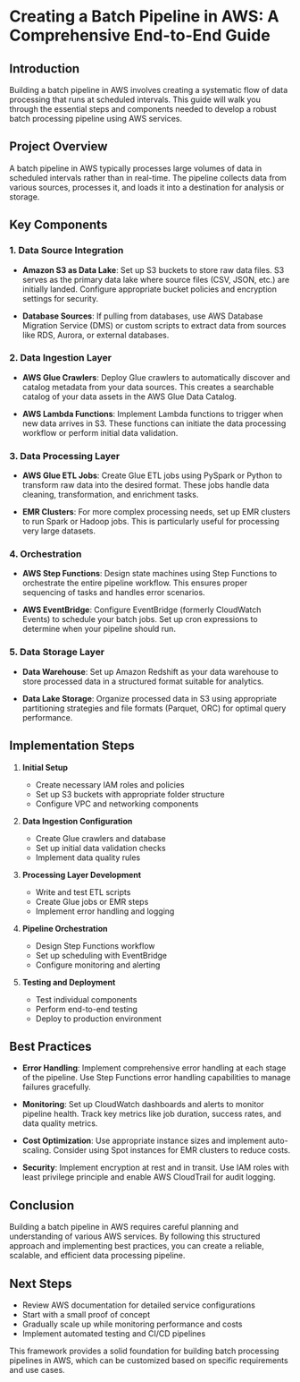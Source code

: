 # Creating a Batch Pipeline in AWS: A Comprehensive End-to-End Guide

## Introduction
Building a batch pipeline in AWS involves creating a systematic flow of data processing that runs at scheduled intervals. This guide will walk you through the essential steps and components needed to develop a robust batch processing pipeline using AWS services.

## Project Overview
A batch pipeline in AWS typically processes large volumes of data in scheduled intervals rather than in real-time. The pipeline collects data from various sources, processes it, and loads it into a destination for analysis or storage.

## Key Components

### 1. Data Source Integration
* **Amazon S3 as Data Lake**: 
  Set up S3 buckets to store raw data files. S3 serves as the primary data lake where source files (CSV, JSON, etc.) are initially landed. Configure appropriate bucket policies and encryption settings for security.

* **Database Sources**: 
  If pulling from databases, use AWS Database Migration Service (DMS) or custom scripts to extract data from sources like RDS, Aurora, or external databases.

### 2. Data Ingestion Layer
* **AWS Glue Crawlers**: 
  Deploy Glue crawlers to automatically discover and catalog metadata from your data sources. This creates a searchable catalog of your data assets in the AWS Glue Data Catalog.

* **AWS Lambda Functions**: 
  Implement Lambda functions to trigger when new data arrives in S3. These functions can initiate the data processing workflow or perform initial data validation.

### 3. Data Processing Layer
* **AWS Glue ETL Jobs**: 
  Create Glue ETL jobs using PySpark or Python to transform raw data into the desired format. These jobs handle data cleaning, transformation, and enrichment tasks.

* **EMR Clusters**: 
  For more complex processing needs, set up EMR clusters to run Spark or Hadoop jobs. This is particularly useful for processing very large datasets.

### 4. Orchestration
* **AWS Step Functions**: 
  Design state machines using Step Functions to orchestrate the entire pipeline workflow. This ensures proper sequencing of tasks and handles error scenarios.

* **AWS EventBridge**: 
  Configure EventBridge (formerly CloudWatch Events) to schedule your batch jobs. Set up cron expressions to determine when your pipeline should run.

### 5. Data Storage Layer
* **Data Warehouse**: 
  Set up Amazon Redshift as your data warehouse to store processed data in a structured format suitable for analytics.

* **Data Lake Storage**: 
  Organize processed data in S3 using appropriate partitioning strategies and file formats (Parquet, ORC) for optimal query performance.

## Implementation Steps

1. **Initial Setup**
   * Create necessary IAM roles and policies
   * Set up S3 buckets with appropriate folder structure
   * Configure VPC and networking components

2. **Data Ingestion Configuration**
   * Create Glue crawlers and database
   * Set up initial data validation checks
   * Implement data quality rules

3. **Processing Layer Development**
   * Write and test ETL scripts
   * Create Glue jobs or EMR steps
   * Implement error handling and logging

4. **Pipeline Orchestration**
   * Design Step Functions workflow
   * Set up scheduling with EventBridge
   * Configure monitoring and alerting

5. **Testing and Deployment**
   * Test individual components
   * Perform end-to-end testing
   * Deploy to production environment

## Best Practices

* **Error Handling**: 
  Implement comprehensive error handling at each stage of the pipeline. Use Step Functions error handling capabilities to manage failures gracefully.

* **Monitoring**: 
  Set up CloudWatch dashboards and alerts to monitor pipeline health. Track key metrics like job duration, success rates, and data quality metrics.

* **Cost Optimization**: 
  Use appropriate instance sizes and implement auto-scaling. Consider using Spot instances for EMR clusters to reduce costs.

* **Security**: 
  Implement encryption at rest and in transit. Use IAM roles with least privilege principle and enable AWS CloudTrail for audit logging.

## Conclusion
Building a batch pipeline in AWS requires careful planning and understanding of various AWS services. By following this structured approach and implementing best practices, you can create a reliable, scalable, and efficient data processing pipeline.

## Next Steps
* Review AWS documentation for detailed service configurations
* Start with a small proof of concept
* Gradually scale up while monitoring performance and costs
* Implement automated testing and CI/CD pipelines

This framework provides a solid foundation for building batch processing pipelines in AWS, which can be customized based on specific requirements and use cases.